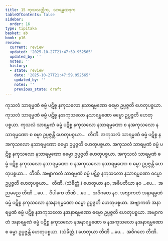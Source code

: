 ```yaml
---
title: 15 ကုသလတ္တိက, သာရမ္မဏဒုက
tableOfContents: false
sidebar:
  order: 16
type: tipitaka
basket: ab
book: p16
review:
  current: review
  updated: '2025-10-27T21:47:59.952565'
  updated_by: ''
  notes: ''
  history:
  - state: review
    date: '2025-10-27T21:47:59.952565'
    updated_by: ''
    notes: ''
    previous_state: draft
---
```



<ReviewStatus review={frontmatter.review} showDetails={true} />

<HypothesisAnnotation frontmatter={frontmatter} />

<DynamicBreadcrumb />

<Division number="31" book="p16" e="ch" v="40" p="255">

<Paragraph number="75" book="p16">
ကုသလံ သာရမ္မဏံ ဓမ္မံ ပဋိစ္စ နကုသလော နသာရမ္မဏော ဓမ္မော ဥပ္ပဇ္ဇတိ ဟေတုပစ္စယာ. ကုသလံ သာရမ္မဏံ ဓမ္မံ ပဋိစ္စ နအကုသလော နသာရမ္မဏော ဓမ္မော ဥပ္ပဇ္ဇတိ ဟေတုပစ္စယာ. ကုသလံ သာရမ္မဏံ ဓမ္မံ ပဋိစ္စ နကုသလော နသာရမ္မဏော စ နအကုသလော နသာရမ္မဏော စ ဓမ္မာ ဥပ္ပဇ္ဇန္တိ ဟေတုပစ္စယာ…  တီဏိ.
</Paragraph>

<Paragraph number="76" book="p16">
အကုသလံ သာရမ္မဏံ ဓမ္မံ ပဋိစ္စ နအကုသလော နသာရမ္မဏော ဓမ္မော ဥပ္ပဇ္ဇတိ ဟေတုပစ္စယာ. အကုသလံ သာရမ္မဏံ ဓမ္မံ ပဋိစ္စ နကုသလော နသာရမ္မဏော ဓမ္မော ဥပ္ပဇ္ဇတိ ဟေတုပစ္စယာ. အကုသလံ သာရမ္မဏံ ဓမ္မံ ပဋိစ္စ နကုသလော နသာရမ္မဏော စ နအကုသလော နသာရမ္မဏော စ ဓမ္မာ ဥပ္ပဇ္ဇန္တိ ဟေတုပစ္စယာ…  တီဏိ.
</Paragraph>

<Paragraph number="77" book="p16">
အဗျာကတံ သာရမ္မဏံ ဓမ္မံ ပဋိစ္စ နကုသလော နသာရမ္မဏော ဓမ္မော ဥပ္ပဇ္ဇတိ ဟေတုပစ္စယာ…  တီဏိ. (သံခိတ္တံ.)
</Paragraph>

<Paragraph number="78" book="p16">
ဟေတုယာ နဝ, အဓိပတိယာ နဝ …ပေ…  အညမညေ တီဏိ …ပေ…  ဝိပါကေ တီဏိ …ပေ…  အဝိဂတေ နဝ.
</Paragraph>

</Division>
<Division number="32" book="p16" e="ch" v="40" p="256">

<Paragraph number="79" book="p16">
အဗျာကတံ အနာရမ္မဏံ ဓမ္မံ ပဋိစ္စ နကုသလော နအနာရမ္မဏော ဓမ္မော ဥပ္ပဇ္ဇတိ ဟေတုပစ္စယာ. အဗျာကတံ အနာရမ္မဏံ ဓမ္မံ ပဋိစ္စ နအကုသလော နအနာရမ္မဏော ဓမ္မော ဥပ္ပဇ္ဇတိ ဟေတုပစ္စယာ. အဗျာကတံ အနာရမ္မဏံ ဓမ္မံ ပဋိစ္စ နကုသလော နအနာရမ္မဏော စ နအကုသလော နအနာရမ္မဏော စ ဓမ္မာ ဥပ္ပဇ္ဇန္တိ ဟေတုပစ္စယာ. (သံခိတ္တံ.)
</Paragraph>

<Paragraph number="80" book="p16">
ဟေတုယာ တီဏိ …ပေ…  အဝိဂတေ တီဏိ.
</Paragraph>
</Division>
